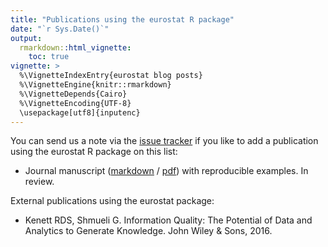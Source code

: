 ```yaml
---
title: "Publications using the eurostat R package"
date: "`r Sys.Date()`"
output: 
  rmarkdown::html_vignette:
    toc: true
vignette: >
  %\VignetteIndexEntry{eurostat blog posts}
  %\VignetteEngine{knitr::rmarkdown}
  %\VignetteDepends{Cairo}
  %\VignetteEncoding{UTF-8}
  \usepackage[utf8]{inputenc}
---
```



You can send us a note via the [issue tracker](https://github.com/rOpenGov/eurostat/issues) if you like to add a publication using the eurostat R package on this list:

 * Journal manuscript ([markdown](https://github.com/rOpenGov/eurostat/blob/master/vignettes/2015-RJournal/lahti-huovari-kainu-biecek.md) / [pdf](https://github.com/rOpenGov/eurostat/blob/master/vignettes/2015-RJournal/RJwrapper.pdf)) with reproducible examples. In review.


External publications using the eurostat package:

 * Kenett RDS, Shmueli G. Information Quality: The Potential of Data and Analytics to Generate Knowledge. John Wiley & Sons, 2016.

